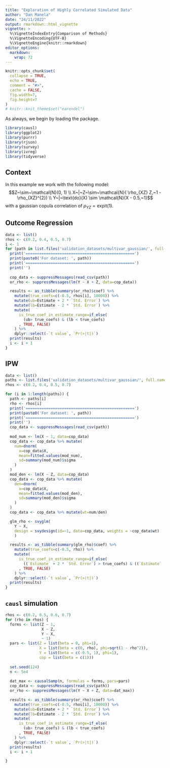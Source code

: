 ```yaml
---
title: "Exploration of Highly Correlated Simulated Data"
author: "Dan Manela"
date: "24/11/2022"
output: rmarkdown::html_vignette
vignette: >
  %\VignetteIndexEntry{Comparison of Methods}
  %\VignetteEncoding{UTF-8}
  %\VignetteEngine{knitr::rmarkdown}
editor_options: 
  markdown: 
    wrap: 72
---
```


```r
knitr::opts_chunk$set(
  collapse = TRUE,
  echo = TRUE,
  comment = "#>",
  cache = FALSE,
  fig.width=7, 
  fig.height=7
)
# knitr::knit_theme$set("earendel")
```

As always, we begin by loading the package.

```r
library(causl)
library(ggplot2)
library(purrr)
library(rjson)
library(survey)
library(ivreg)
library(tidyverse)
```

## Context

In this example we work with the following model:
$$Z~\sim~\mathcal{N}(0, 1) \\ X~|~Z~\sim~\mathcal{N}( \rho_{XZ} Z,~1 - \rho_{XZ}^{2}) \\ Y~|~\text{do}(X) \sim \mathcal{N}(X - 0.5,~1)$$
with a gaussian copula correlation of $\rho_{YZ}=\text{expit}(1)$.

## Outcome Regression

```r
data <- list()
rhos <- c(0.2, 0.4, 0.5, 0.7)
i <- 1
for (path in list.files('validation_datasets/multivar_gaussian/', full.names=TRUE)) {
  print('================================================')
  print(paste0('For dataset: ', path))
  print('================================================')  
  print('')
  
  cop_data <- suppressMessages(read_csv(path))
  or_rho <- suppressMessages(lm(Y ~ X + Z, data=cop_data))

  results <- as_tibble(summary(or_rho)$coef) %>%
    mutate(true_coefs=c(-0.5, rhos[i], 10000)) %>%
    mutate(ub=Estimate + 2 * `Std. Error`) %>%
    mutate(lb=Estimate - 2 * `Std. Error`) %>%
    mutate(
      is_true_coef_in_estimate_range=if_else(
        (ub> true_coefs) & (lb < true_coefs)
      , TRUE, FALSE)
    ) %>%
    dplyr::select(-`t value`, `Pr(>|t|)`)
  print(results)
  i <- i + 1
}
```

## IPW

```r
data <- list()
paths <- list.files('validation_datasets/multivar_gaussian/', full.names=TRUE)
rhos <- c(0.2, 0.4, 0.5, 0.7)

for (i in 1:length(paths)) {
  path <- paths[i]
  rho <- rhos[i]
  print('================================================')
  print(paste0('For dataset: ', path))
  print('================================================')  
  print('')
  cop_data <- suppressMessages(read_csv(path))
  
  mod_num <- lm(X ~ 1, data=cop_data)
  cop_data <- cop_data %>% mutate(
    num=dnorm(
      x=cop_data$X, 
      mean=fitted.values(mod_num),
      sd=summary(mod_num)$sigma
    )
  )
  mod_den <- lm(X ~ Z, data=cop_data)
  cop_data <- cop_data %>% mutate(
    den=dnorm(
      x=cop_data$X,
      mean=fitted.values(mod_den),
      sd=summary(mod_den)$sigma
    )
  )
  cop_data <- cop_data %>% mutate(wt=num/den)

  glm_rho <- svyglm(
    Y ~ X, 
    design = svydesign(id=~1, data=cop_data, weights = ~cop_data$wt)
    )

  results <- as_tibble(summary(glm_rho)$coef) %>%
    mutate(true_coefs=c(-0.5, rho)) %>%
    mutate(
      is_true_coef_in_estimate_range=if_else(
        ((`Estimate` + 2 * `Std. Error`) > true_coefs) & ((`Estimate` - 2 * `Std. Error`) < true_coefs)
      , TRUE, FALSE)
    ) %>%
    dplyr::select(-`t value`, `Pr(>|t|)`)
  print(results)
}
```

## `causl` simulation

```r
rhos <- c(0.2, 0.5, 0.6, 0.7)
for (rho in rhos) {
  forms <- list(Z ~ 1, 
                X ~ Z,
                Y ~ X, 
                ~ 1)
  pars <- list(Z = list(beta = 0, phi=1),
               X = list(beta = c(0, rho), phi=sqrt(1 - rho^2)),
               Y = list(beta = c(-0.5, 1), phi=1),
               cop = list(beta = c(1)))
  
  set.seed(124)
  n <- 5e4
  
  dat_max <- causalSamp(n, formulas = forms, pars=pars)
  cop_data <- suppressMessages(read_csv(path))
  or_rho <- suppressMessages(lm(Y ~ X + Z, data=dat_max))

  results <- as_tibble(summary(or_rho)$coef) %>%
    mutate(true_coefs=c(-0.5, rhos[i], 10000)) %>%
    mutate(ub=Estimate + 2 * `Std. Error`) %>%
    mutate(lb=Estimate - 2 * `Std. Error`) %>%
    mutate(
      is_true_coef_in_estimate_range=if_else(
        (ub> true_coefs) & (lb < true_coefs)
      , TRUE, FALSE)
    ) %>%
    dplyr::select(-`t value`, `Pr(>|t|)`)
  print(results)
  i <- i + 1

}
```

